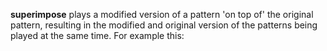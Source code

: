 '''superimpose''' plays a modified version of a pattern 'on top of' the original pattern, resulting in the modified and original version of the patterns being played at the same time. For example this: